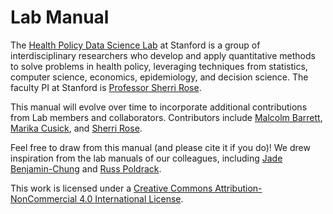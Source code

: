 # Lab Manual {.unnumbered}

The [Health Policy Data Science Lab](http://healthpolicydatascience.org/) at Stanford is a group of interdisciplinary researchers who develop and apply quantitative methods to solve problems in health policy, leveraging techniques from statistics, computer science, economics, epidemiology, and decision science. The faculty PI at Stanford is [Professor Sherri Rose](https://drsherrirose.org/).

This manual will evolve over time to incorporate additional contributions from Lab members and collaborators. Contributors include [Malcolm Barrett](https://malco.io/), [Marika Cusick](https://marikacusick.com/), and [Sherri Rose](https://drsherrirose.org/). 

Feel free to draw from this manual (and please cite it if you do)! We drew inspiration from the lab manuals of our colleagues, including [Jade Benjamin-Chung](https://jadebc.github.io/lab-manual/index.html) and [Russ Poldrack](https://poldracklab.org/labguide/).

This work is licensed under a <a rel="license" href="http://creativecommons.org/licenses/by-nc/4.0/">Creative Commons Attribution-NonCommercial 4.0 International License</a>.
